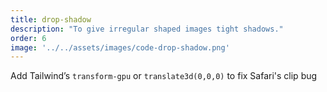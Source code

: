 ```yaml
---
title: drop-shadow
description: "To give irregular shaped images tight shadows."
order: 6
image: '../../assets/images/code-drop-shadow.png'
---
```


Add Tailwind’s `transform-gpu` or `translate3d(0,0,0)` to fix Safari's clip bug

<VideoPlayer
  classes="w-[500px] right-[40px] top-[20px]"
  name="drop-shadow"
/>

<Image src={screen} alt="" class="rounded-xl absolute z-1 w-[280px] right-[20px] top-[100px] hover:z-10" />
